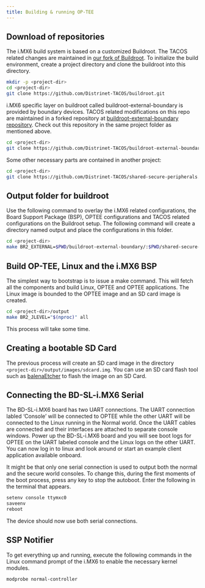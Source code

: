 ```yaml
---
title: Building & running OP-TEE
---
```


## Download of repositories

The i.MX6 build system is based on a customized Buildroot. The TACOS related changes are maintained in [our fork of Buildroot](https://github.com/Distrinet-TACOS/buildroot.git). To initialize the build environment, create a project directory and clone the buildroot into this directory.

``` bash
mkdir -p <project-dir>
cd <project-dir>
git clone https://github.com/Distrinet-TACOS/buildroot.git
```

i.MX6 specific layer on buildroot called buildroot-external-boundary is provided by boundary devices. TACOS related modifications on this repo are maintained in a forked repository at [buildroot-external-boundary repository](https://github.com/Distrinet-TACOS/buildroot-external-boundary.git). Check out this repository in the same project folder as mentioned above.

``` bash
cd <project-dir>
git clone https://github.com/Distrinet-TACOS/buildroot-external-boundary.git
```

Some other necessary parts are contained in another project:

``` bash
cd <project-dir>
git clone https://github.com/Distrinet-TACOS/shared-secure-peripherals.git
```

## Output folder for buildroot

Use the following command to overlay the i.MX6 related configurations, the Board Support Package (BSP), OPTEE configurations and TACOS related configurations on the Buildroot setup. The following command will create a directory named output and place the configurations in this folder.

``` bash
cd <project-dir>
make BR2_EXTERNAL=$PWD/buildroot-external-boundary/:$PWD/shared-secure-peripherals/ -C buildroot/ O=$PWD/output imx6q_sabrelite_defconfig
```

## Build OP-TEE, Linux and the i.MX6 BSP

The simplest way to bootstrap is to issue a make command. This will fetch all the components and build Linux, OPTEE and OPTEE applications. The Linux image is bounded to the OPTEE image and an SD card image is created. 
 
``` bash
cd <project-dir>/output
make BR2_JLEVEL="$(nproc)" all
```

This process will take some time.

## Creating a bootable SD Card

The previous process will create an SD card image in the directory `<project-dir>/output/images/sdcard.img`. You can use an SD card flash tool such as [balenaEtcher](https://www.balena.io/etcher/) to flash the image on an SD Card.

## Connecting the BD-SL-i.MX6 Serial

The BD-SL-i.MX6 board has two UART connections. The UART connection labled 'Console' will be connected to OPTEE while the other UART will be connected to the Linux running in the Normal world. Once the UART cables are connected and their interfaces are attached to separate console windows. Power up the BD-SL-i.MX6 board and you will see boot logs for OPTEE on the UART labeled console and the Linux logs on the other UART. You can now log in to linux and look around or start an example client application available onboard.

It might be that only one serial connection is used to output both the normal and the secure world consoles. To change this, during the first moments of the boot process, press any key to stop the autoboot. Enter the following in the terminal that appears.

``` txt
setenv console ttymxc0
saveenv
reboot
```

The device should now use both serial connections.

## SSP Notifier

To get everything up and running, execute the following commands in the Linux command prompt of the i.MX6 to enable the necessary kernel modules.

```bash
modprobe normal-controller
```